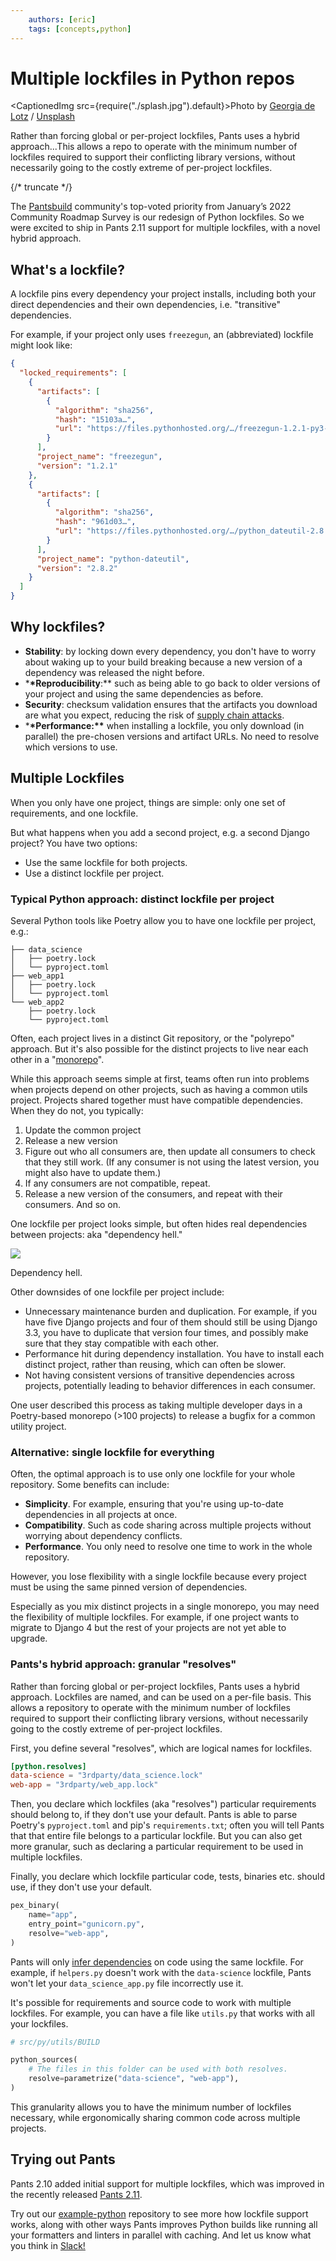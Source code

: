 ```yaml
---
    authors: [eric]
    tags: [concepts,python]
---
```


# Multiple lockfiles in Python repos

<CaptionedImg src={require("./splash.jpg").default}>Photo by [Georgia de Lotz](https://unsplash.com/@georgiadelotz?utm_source=ghost&utm_medium=referral&utm_campaign=api-credit) / [Unsplash](https://unsplash.com/?utm_source=ghost&utm_medium=referral&utm_campaign=api-credit)</CaptionedImg>

Rather than forcing global or per-project lockfiles, Pants uses a hybrid approach...This allows a repo to operate with the minimum number of lockfiles required to support their conflicting library versions, without necessarily going to the costly extreme of per-project lockfiles.

{/* truncate */}

The [Pantsbuild](https://www.pantsbuild.org) community's top-voted priority from January’s 2022 Community Roadmap Survey is our redesign of Python lockfiles. So we were excited to ship in Pants 2.11 support for multiple lockfiles, with a novel hybrid approach.

## What's a lockfile?

A lockfile pins every dependency your project installs, including both your direct dependencies and their own dependencies, i.e. "transitive" dependencies.

For example, if your project only uses `freezegun`, an (abbreviated) lockfile might look like:

```json
{
  "locked_requirements": [
    {
      "artifacts": [
        {
          "algorithm": "sha256",
          "hash": "15103a…",
          "url": "https://files.pythonhosted.org/…/freezegun-1.2.1-py3-none-any.whl"
        }
      ],
      "project_name": "freezegun",
      "version": "1.2.1"
    },
    {
      "artifacts": [
        {
          "algorithm": "sha256",
          "hash": "961d03…",
          "url": "https://files.pythonhosted.org/…/python_dateutil-2.8.2-py2.py3-none-any.whl"
        }
      ],
      "project_name": "python-dateutil",
      "version": "2.8.2"
    }
  ]
}
```

## Why lockfiles?

- **Stability**: by locking down every dependency, you don't have to worry about waking up to your build breaking because a new version of a dependency was released the night before.
- \***\*Reproducibility**:\*\* such as being able to go back to older versions of your project and using the same dependencies as before.
- **Security**: checksum validation ensures that the artifacts you download are what you expect, reducing the risk of [supply chain attacks](https://docs.microsoft.com/en-us/windows/security/threat-protection/intelligence/supply-chain-malware).
- \***\*Performance:\*\*** when installing a lockfile, you only download (in parallel) the pre-chosen versions and artifact URLs. No need to resolve which versions to use.

## Multiple Lockfiles

When you only have one project, things are simple: only one set of requirements, and one lockfile.

But what happens when you add a second project, e.g. a second Django project? You have two options:

- Use the same lockfile for both projects.
- Use a distinct lockfile per project.

### Typical Python approach: distinct lockfile per project

Several Python tools like Poetry allow you to have one lockfile per project, e.g.:

```
├── data_science
│   ├── poetry.lock
│   └── pyproject.toml
├── web_app1
│   ├── poetry.lock
│   └── pyproject.toml
└── web_app2
    ├── poetry.lock
    └── pyproject.toml
```

Often, each project lives in a distinct Git repository, or the "polyrepo" approach. But it's also possible for the distinct projects to live near each other in a "[monorepo](../2022-03-09-the-monorepo-approach-to-code-management/index.md)".

While this approach seems simple at first, teams often run into problems when projects depend on other projects, such as having a common utils project. Projects shared together must have compatible dependencies. When they do not, you typically:

1.  Update the common project
2.  Release a new version
3.  Figure out who all consumers are, then update all consumers to check that they still work. (If any consumer is not using the latest version, you might also have to update them.)
4.  If any consumers are not compatible, repeat.
5.  Release a new version of the consumers, and repeat with their consumers. And so on.

One lockfile per project looks simple, but often hides real dependencies between projects: aka "dependency hell."

![](./dependency-hell.png)

Dependency hell.

Other downsides of one lockfile per project include:

- Unnecessary maintenance burden and duplication. For example, if you have five Django projects and four of them should still be using Django 3.3, you have to duplicate that version four times, and possibly make sure that they stay compatible with each other.
- Performance hit during dependency installation. You have to install each distinct project, rather than reusing, which can often be slower.
- Not having consistent versions of transitive dependencies across projects, potentially leading to behavior differences in each consumer.

One user described this process as taking multiple developer days in a Poetry-based monorepo (>100 projects) to release a bugfix for a common utility project.

### Alternative: single lockfile for everything

Often, the optimal approach is to use only one lockfile for your whole repository. Some benefits can include:

- **Simplicity**. For example, ensuring that you're using up-to-date dependencies in all projects at once.
- **Compatibility**. Such as code sharing across multiple projects without worrying about dependency conflicts.
- **Performance**. You only need to resolve one time to work in the whole repository.

However, you lose flexibility with a single lockfile because every project must be using the same pinned version of dependencies.

Especially as you mix distinct projects in a single monorepo, you may need the flexibility of multiple lockfiles. For example, if one project wants to migrate to Django 4 but the rest of your projects are not yet able to upgrade.

### Pants's hybrid approach: granular "resolves"

Rather than forcing global or per-project lockfiles, Pants uses a hybrid approach. Lockfiles are named, and can be used on a per-file basis. This allows a repository to operate with the minimum number of lockfiles required to support their conflicting library versions, without necessarily going to the costly extreme of per-project lockfiles.

First, you define several "resolves", which are logical names for lockfiles.

```toml
[python.resolves]
data-science = "3rdparty/data_science.lock"
web-app = "3rdparty/web_app.lock"
```

Then, you declare which lockfiles (aka "resolves") particular requirements should belong to, if they don't use your default. Pants is able to parse Poetry's `pyproject.toml` and pip's `requirements.txt`; often you will tell Pants that that entire file belongs to a particular lockfile. But you can also get more granular, such as declaring a particular requirement to be used in multiple lockfiles.

Finally, you declare which lockfile particular code, tests, binaries etc. should use, if they don't use your default.

```python
pex_binary(
    name="app",
    entry_point="gunicorn.py",
    resolve="web-app",
)
```

Pants will only [infer dependencies](../2020-10-29-dependency-inference/index.md) on code using the same lockfile. For example, if `helpers.py` doesn't work with the `data-science` lockfile, Pants won't let your `data_science_app.py` file incorrectly use it.

It's possible for requirements and source code to work with multiple lockfiles. For example, you can have a file like `utils.py` that works with all your lockfiles.

```python
# src/py/utils/BUILD

python_sources(
    # The files in this folder can be used with both resolves.
    resolve=parametrize("data-science", "web-app"),
)
```

This granularity allows you to have the minimum number of lockfiles necessary, while ergonomically sharing common code across multiple projects.

## Trying out Pants

Pants 2.10 added initial support for multiple lockfiles, which was improved in the recently released [Pants 2.11](../2022-05-02-introducing-pants-2-11/index.md).

Try out our [example-python](https://github.com/pantsbuild/example-python) repository to see more how lockfile support works, along with other ways Pants improves Python builds like running all your formatters and linters in parallel with caching. And let us know what you think in [Slack!](https://www.pantsbuild.org/docs/getting-help)
